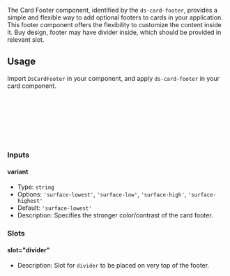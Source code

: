

The Card Footer component, identified by the `ds-card-footer`, provides a simple and flexible way to add optional footers to cards in your application.
This footer component offers the flexibility to customize the content inside it.
Buy design, footer may have divider inside, which should be provided in relevant slot.

<Canvas of={CardFooterStories.Default} />

## Usage

Import `DsCardFooter` in your component, and apply `ds-card-footer` in your card component.

```ts
import { DsCardFooter } from '@frontend/ui/card-footer'; // 👈 add to file imports

@Component({
    imports: [DsCardFooter], // 👈 add to component imports
    template: `...`,
})
export class AppComponent {}
```

### Inputs

#### variant

-   Type: `string`
-   Options: `'surface-lowest'`, `'surface-low'`, `'surface-high'`, `'surface-highest'`
-   Default: `'surface-lowest'`
-   Description: Specifies the stronger color/contrast of the card footer.

### Slots

#### slot="divider"

-   Description: Slot for `divider` to be placed on very top of the footer.
